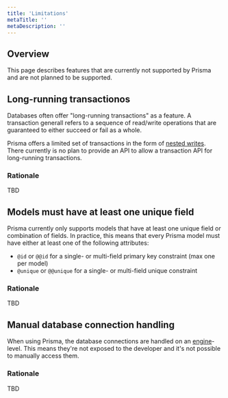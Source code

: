 ```yaml
---
title: 'Limitations'
metaTitle: ''
metaDescription: ''
---
```


## Overview

This page describes features that are currently not supported by Prisma and are not planned to be supported.

## Long-running transactionos

Databases often offer "long-running transactions" as a feature. A transaction generall refers to a sequence of read/write operations that are guaranteed to either succeed or fail as a whole.

Prisma offers a limited set of transactions in the form of [nested writes](). There currently is no plan to provide an API to allow a transaction API for long-running transactions.

### Rationale

TBD

## Models must have at least one unique field

Prisma currently only supports models that have at least one unique field or combination of fields. In practice, this means that every Prisma model must have either at least one of the following attributes:

- `@id` or `@@id` for a single- or multi-field primary key constraint (max one per model)
- `@unique` or `@@unique` for a single- or multi-field unique constraint

### Rationale

TBD

## Manual database connection handling

When using Prisma, the database connections are handled on an [engine]()-level. This means they're not exposed to the developer and it's not possible to manually access them.

### Rationale

TBD
